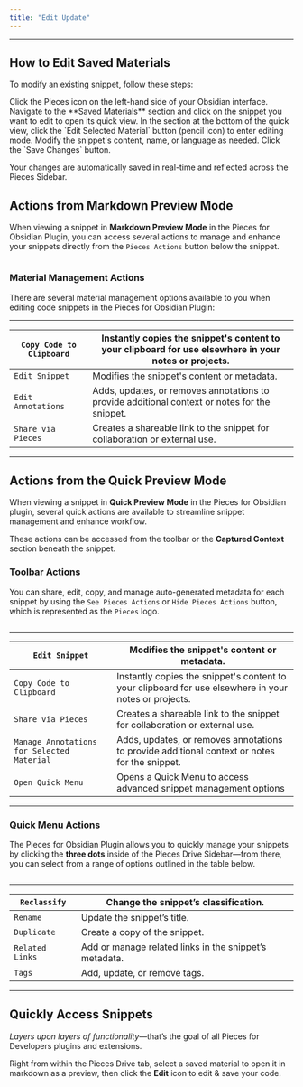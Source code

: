 ```yaml
---
title: "Edit Update"
---
```


***

## How to Edit Saved Materials

To modify an existing snippet, follow these steps:

<Steps>
  <Step title="Open the Pieces Sidebar">
    Click the Pieces icon on the left-hand side of your Obsidian interface.
  </Step>

  <Step title="Locate and Open the Snippet">
    Navigate to the **Saved Materials** section and click on the snippet you want to edit to open its quick view.
  </Step>

  <Step title="Navigate to the Edit Button">
    In the section at the bottom of the quick view, click the `Edit Selected Material` button (pencil icon) to enter editing mode.
  </Step>

  <Step title="Make Your Changes">
    Modify the snippet's content, name, or language as needed.
  </Step>

  <Step title="Save Your Edits">
    Click the `Save Changes` button.
  </Step>
</Steps>

<Image src="https://storage.googleapis.com/hashnode_product_documentation_assets/obsidian_plugin_assets/using_snippets/edit_update/editing_snippet_OBS.png" alt="" align="center" fullwidth="true" />

Your changes are automatically saved in real-time and reflected across the Pieces Sidebar.

## Actions from Markdown Preview Mode

When viewing a snippet in **Markdown Preview Mode** in the Pieces for Obsidian Plugin, you can access several actions to manage and enhance your snippets directly from the `Pieces Actions` button below the snippet.

<Image src="https://storage.googleapis.com/hashnode_product_documentation_assets/obsidian_plugin_assets/using_snippets/edit_update/code_block_quick_actions_OBS.png" alt="" align="center" fullwidth="true" />

### Material Management Actions

There are several material management options available to you when editing code snippets in the Pieces for Obsidian Plugin:

***

| `Copy Code to Clipboard` | Instantly copies the snippet's content to your clipboard for use elsewhere in your notes or projects. |
| ------------------------ | ----------------------------------------------------------------------------------------------------- |
| `Edit Snippet`           | Modifies the snippet's content or metadata.                                                           |
| `Edit Annotations`       | Adds, updates, or removes annotations to provide additional context or notes for the snippet.         |
| `Share via Pieces`       | Creates a shareable link to the snippet for collaboration or external use.                            |

***

## Actions from the Quick Preview Mode

When viewing a snippet in **Quick Preview Mode** in the Pieces for Obsidian plugin, several quick actions are available to streamline snippet management and enhance workflow.

These actions can be accessed from the toolbar or the **Captured Context** section beneath the snippet.

### Toolbar Actions

You can share, edit, copy, and manage auto-generated metadata for each snippet by using the `See Pieces Actions` or `Hide Pieces Actions` button, which is represented as the `Pieces` logo.

<Image src="https://cdn.hashnode.com/res/hashnode/image/upload/v1735852860603/96dd81de-04ac-4e0f-8f91-20423d362a62.png" alt="" align="center" fullwidth="true" />

***

| `Edit Snippet`                             | Modifies the snippet's content or metadata.                                                           |
| ------------------------------------------ | ----------------------------------------------------------------------------------------------------- |
| `Copy Code to Clipboard`                   | Instantly copies the snippet's content to your clipboard for use elsewhere in your notes or projects. |
| `Share via Pieces`                         | Creates a shareable link to the snippet for collaboration or external use.                            |
| `Manage Annotations for Selected Material` | Adds, updates, or removes annotations to provide additional context or notes for the snippet.         |
| `Open Quick Menu`                          | Opens a Quick Menu to access advanced snippet management options                                      |

***

### Quick Menu Actions

The Pieces for Obsidian Plugin allows you to quickly manage your snippets by clicking the **three dots** inside of the Pieces Drive Sidebar—from there, you can select from a range of options outlined in the table below.

<Image src="https://cdn.hashnode.com/res/hashnode/image/upload/v1735853054529/bd3f4259-a427-425d-83fb-780e62ffa82d.png" alt="" align="center" fullwidth="true" />

***

| `Reclassify`    | Change the snippet’s classification.                   |
| --------------- | ------------------------------------------------------ |
| `Rename`        | Update the snippet’s title.                            |
| `Duplicate`     | Create a copy of the snippet.                          |
| `Related Links` | Add or manage related links in the snippet’s metadata. |
| `Tags`          | Add, update, or remove tags.                           |

***

## Quickly Access Snippets

*Layers upon layers of functionality*—that’s the goal of all Pieces for Developers plugins and extensions.

Right from within the Pieces Drive tab, select a saved material to open it in markdown as a preview, then click the **Edit** icon to edit & save your code.

<Image src="https://storage.googleapis.com/hashnode_product_documentation_assets/obsidian_plugin_assets/using_snippets/edit_update/editing_a_snippet.gif" alt="" align="center" fullwidth="true" />
